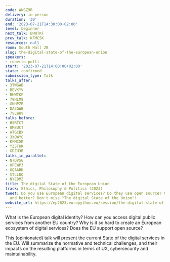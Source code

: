 ```yaml
---
code: WNSZ9R
delivery: in-person
duration: '30'
end: '2023-07-21T14:30:00+02:00'
level: beginner
next_talk: BHWTKF
prev_talk: KFMCSK
resources: null
room: South Hall 2B
slug: the-digital-state-of-the-european-union
speakers:
- roberto-polli
start: '2023-07-21T14:00:00+02:00'
state: confirmed
submission_type: Talk
talks_after:
- 3TWGAB
- REVKYV
- BHWTKF
- 79HLM8
- GKHPZB
- DA3GWB
- 7VLWUV
talks_before:
- HSRTCT
- 8M8UCT
- ATGCBX
- 3XQWYC
- KFMCSK
- YZSTKK
- GDZU3R
talks_in_parallel:
- N7DVSG
- UPEWP3
- GQAARK
- STLLDQ
- NYEBMZ
title: The digital State of the European Union
track: Ethics, Philosophy & Politics (2023)
tweet: Do you use European digital services? Do they use open source? Can we do more,
  and better? Don't miss "The digital State of the Union"!
website_url: https://ep2023.europython.eu/session/the-digital-state-of-the-european-union
---
```


What is the European digital identity? How can you access digital public services from another EU country? Why is it so hard to create an European ecosystem of  digital services? Does the EU support open source?

This (opinionated) talk will present the current State of the digital services in the EU. Will summarize the normative and technical challenges, and their impacts on the resulting platforms in terms of UX, cybersecurity and maintainability.
